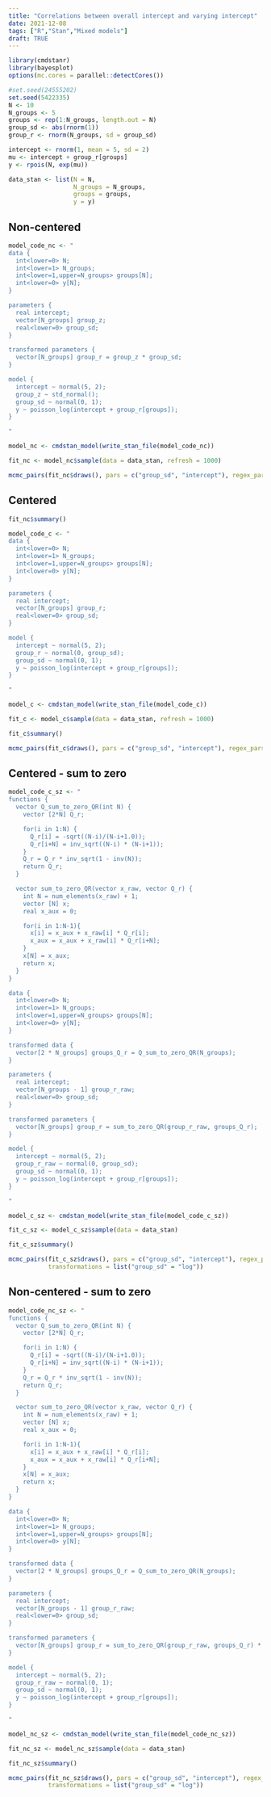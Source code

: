 ```yaml
---
title: "Correlations between overall intercept and varying intercept"
date: 2021-12-08
tags: ["R","Stan","Mixed models"]
draft: TRUE
---
```




```r
library(cmdstanr)
library(bayesplot)
options(mc.cores = parallel::detectCores())
```

```r
#set.seed(24555202)
set.seed(5422335)
N <- 10
N_groups <- 5
groups <- rep(1:N_groups, length.out = N)
group_sd <- abs(rnorm(1))
group_r <- rnorm(N_groups, sd = group_sd)

intercept <- rnorm(1, mean = 5, sd = 2) 
mu <- intercept + group_r[groups]
y <- rpois(N, exp(mu))

data_stan <- list(N = N,
                  N_groups = N_groups,
                  groups = groups,
                  y = y)
```

## Non-centered

```r
model_code_nc <- "
data {
  int<lower=0> N;
  int<lower=1> N_groups;
  int<lower=1,upper=N_groups> groups[N];
  int<lower=0> y[N];
}

parameters {
  real intercept;
  vector[N_groups] group_z; 
  real<lower=0> group_sd;
}

transformed parameters {
  vector[N_groups] group_r = group_z * group_sd;
}

model {
  intercept ~ normal(5, 2);
  group_z ~ std_normal();
  group_sd ~ normal(0, 1);
  y ~ poisson_log(intercept + group_r[groups]);
}

"

model_nc <- cmdstan_model(write_stan_file(model_code_nc))
```
```r
fit_nc <- model_nc$sample(data = data_stan, refresh = 1000)
```

```r
mcmc_pairs(fit_nc$draws(), pars = c("group_sd", "intercept"), regex_pars = "group_z", np = nuts_params(fit_nc), transformations = list("group_sd" = "log"))
```

## Centered

```r
fit_nc$summary()
```

```r
model_code_c <- "
data {
  int<lower=0> N;
  int<lower=1> N_groups;
  int<lower=1,upper=N_groups> groups[N];
  int<lower=0> y[N];
}

parameters {
  real intercept;
  vector[N_groups] group_r; 
  real<lower=0> group_sd;
}

model {
  intercept ~ normal(5, 2);
  group_r ~ normal(0, group_sd);
  group_sd ~ normal(0, 1);
  y ~ poisson_log(intercept + group_r[groups]);
}

"

model_c <- cmdstan_model(write_stan_file(model_code_c))
```
```r
fit_c <- model_c$sample(data = data_stan, refresh = 1000)
```
```r
fit_c$summary()
```

```r
mcmc_pairs(fit_c$draws(), pars = c("group_sd", "intercept"), regex_pars = "group_r", np = nuts_params(fit_c), transformations = list("group_sd" = "log"))
```

## Centered - sum to zero

```r
model_code_c_sz <- "
functions {
  vector Q_sum_to_zero_QR(int N) {
    vector [2*N] Q_r;

    for(i in 1:N) {
      Q_r[i] = -sqrt((N-i)/(N-i+1.0));
      Q_r[i+N] = inv_sqrt((N-i) * (N-i+1));
    }
    Q_r = Q_r * inv_sqrt(1 - inv(N));
    return Q_r;
  }

  vector sum_to_zero_QR(vector x_raw, vector Q_r) {
    int N = num_elements(x_raw) + 1;
    vector [N] x;
    real x_aux = 0;

    for(i in 1:N-1){
      x[i] = x_aux + x_raw[i] * Q_r[i];
      x_aux = x_aux + x_raw[i] * Q_r[i+N];
    }
    x[N] = x_aux;
    return x;
  }
}

data {
  int<lower=0> N;
  int<lower=1> N_groups;
  int<lower=1,upper=N_groups> groups[N];
  int<lower=0> y[N];
}

transformed data {
  vector[2 * N_groups] groups_Q_r = Q_sum_to_zero_QR(N_groups);
}

parameters {
  real intercept;
  vector[N_groups - 1] group_r_raw; 
  real<lower=0> group_sd;
}

transformed parameters {
  vector[N_groups] group_r = sum_to_zero_QR(group_r_raw, groups_Q_r);
}

model {
  intercept ~ normal(5, 2);
  group_r_raw ~ normal(0, group_sd);
  group_sd ~ normal(0, 1);
  y ~ poisson_log(intercept + group_r[groups]);
}

"

model_c_sz <- cmdstan_model(write_stan_file(model_code_c_sz))
```
```r
fit_c_sz <- model_c_sz$sample(data = data_stan)
```
```r
fit_c_sz$summary()
```

```r
mcmc_pairs(fit_c_sz$draws(), pars = c("group_sd", "intercept"), regex_pars = "group_r_raw", np = nuts_params(fit_c_sz),
           transformations = list("group_sd" = "log"))
```

## Non-centered - sum to zero

```r
model_code_nc_sz <- "
functions {
  vector Q_sum_to_zero_QR(int N) {
    vector [2*N] Q_r;

    for(i in 1:N) {
      Q_r[i] = -sqrt((N-i)/(N-i+1.0));
      Q_r[i+N] = inv_sqrt((N-i) * (N-i+1));
    }
    Q_r = Q_r * inv_sqrt(1 - inv(N));
    return Q_r;
  }

  vector sum_to_zero_QR(vector x_raw, vector Q_r) {
    int N = num_elements(x_raw) + 1;
    vector [N] x;
    real x_aux = 0;

    for(i in 1:N-1){
      x[i] = x_aux + x_raw[i] * Q_r[i];
      x_aux = x_aux + x_raw[i] * Q_r[i+N];
    }
    x[N] = x_aux;
    return x;
  }
}

data {
  int<lower=0> N;
  int<lower=1> N_groups;
  int<lower=1,upper=N_groups> groups[N];
  int<lower=0> y[N];
}

transformed data {
  vector[2 * N_groups] groups_Q_r = Q_sum_to_zero_QR(N_groups);
}

parameters {
  real intercept;
  vector[N_groups - 1] group_r_raw; 
  real<lower=0> group_sd;
}

transformed parameters {
  vector[N_groups] group_r = sum_to_zero_QR(group_r_raw, groups_Q_r) * group_sd;
}

model {
  intercept ~ normal(5, 2);
  group_r_raw ~ normal(0, 1);
  group_sd ~ normal(0, 1);
  y ~ poisson_log(intercept + group_r[groups]);
}

"

model_nc_sz <- cmdstan_model(write_stan_file(model_code_nc_sz))
```
```r
fit_nc_sz <- model_nc_sz$sample(data = data_stan)
```
```r
fit_nc_sz$summary()
```

```r
mcmc_pairs(fit_nc_sz$draws(), pars = c("group_sd", "intercept"), regex_pars = "group_r_raw", np = nuts_params(fit_nc_sz),
           transformations = list("group_sd" = "log"))
```



